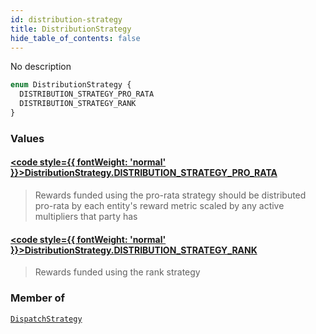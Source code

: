 ```yaml
---
id: distribution-strategy
title: DistributionStrategy
hide_table_of_contents: false
---
```








No description

```graphql
enum DistributionStrategy {
  DISTRIBUTION_STRATEGY_PRO_RATA
  DISTRIBUTION_STRATEGY_RANK
}
```


### Values

#### [<code style={{ fontWeight: 'normal' }}>DistributionStrategy.<b>DISTRIBUTION_STRATEGY_PRO_RATA</b></code>](#) 
> Rewards funded using the pro-rata strategy should be distributed pro-rata by each entity's reward metric scaled by any active multipliers that party has
> 

#### [<code style={{ fontWeight: 'normal' }}>DistributionStrategy.<b>DISTRIBUTION_STRATEGY_RANK</b></code>](#) 
> Rewards funded using the rank strategy
> 



### Member of

[`DispatchStrategy`](/testnet/api/graphql/objects/dispatch-strategy)  <Badge class="secondary" text="object"/>



